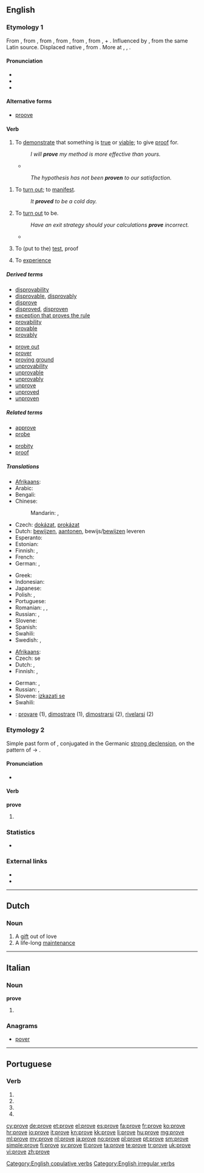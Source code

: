 {{also|prøve}}
{{also|proven#Usage notes}}
==English==

===Etymology 1===
From {{etyl|enm}} {{term|proven|lang=enm}}, from {{etyl|ang}} {{term|profian|prōfian|to esteem, regard as, evince, try, prove|lang=ang}}, from {{etyl|LL.}} {{term|probo|probō|test, try, examine, approve, show to be good or fit, prove|pos=verb|lang=la}}, from {{term|probus||good, worthy, excellent|lang=la}}, from {{etyl|ine-pro|en}} {{recons|pro-bhwo-||being in front, prominent|lang=ine-pro}}, from {{etyl|ine-pro|en}} {{recons|pro-|lang=ine-pro}}, {{recons|per-||toward|lang=ine-pro}} + {{etyl|ine-pro|en}} {{recons|bhu-||to be|lang=ine-pro}}. Influenced by {{etyl|fro|-}} {{term|prover|lang=fro}}, from the same Latin source. Displaced native {{etyl|enm|-}} {{term|sothen||to prove|lang=enm}}, from {{etyl|ang|-}} {{term|soþian|sōþian|to prove|lang=ang}}. More at {{l|en|for}}, {{l|en|be}}, {{l|en|soothe}}.

====Pronunciation====
* {{IPA|/pɹuːv/}}
* {{audio|en-us-prove.ogg|Audio (US)}}
* {{rhymes|uːv}}

====Alternative forms====
* [[proove]]

====Verb====
{{en-verb|proves|proving|proved|'''[[proved]] '''or''' [[proven]]'''}}

# {{transitive}} To [[demonstrate]] that something is [[true]] or [[viable]]; to give [[proof]] for.
#: ''I will '''prove''' my method is more effective than yours.''
#* {{quote-news
|year=2012
|date=August 5
|author=Nathan Rabin
|title=TV: Review: THE SIMPSONS (CLASSIC): “I Love Lisa” (season 4, episode 15; originally aired 02/11/1993)
|url=http://www.avclub.com/articles/i-love-lisa,83183/
|page=
|passage=Valentine’s Day means different things for different people. For Homer, it means forking over a hundred dollars for a dusty box of chocolates at the Kwik-E-Mart after characteristically forgetting the holiday yet again. For Ned, it’s another opportunity to '''prove''' his love for his wife. Most germane to the episode, for Lisa, Valentine’s Day means being the only person in her entire class to give Ralph a Valentine after noticing him looking crestfallen and alone at his desk.}}
#: ''The hypothesis has not been '''proven''' to our satisfaction.''
{{quote-Fanny Hill|part=3
|Mr. H . . ., whom no distinctions of that sort seemed to disturb, scarce gave himself or me breathing time from the last encounter, but, as if he had task'd himself to '''prove''' that the appearances of his vigour were not signs hung out in vain, in a few minutes he was in a condition for renewing the onset}}
# {{intransitive}} To [[turn out]]; to [[manifest]].
#: ''It '''proved''' to be a cold day.''
# {{context|copulative}} To [[turn out]] to be.
#: ''Have an exit strategy should your calculations '''prove''' incorrect.''
#*{{quote-news
|year=2012
|date=May 5
|author=Phil McNulty
|title=Chelsea 2-1 Liverpool
|work=BBC Sport
|url=http://www.bbc.co.uk/sport/0/football/17878435
|page=
|passage=He met Luis Suarez's cross at the far post, only for Chelsea keeper Petr Cech to show brilliant reflexes to deflect his header on to the bar. Carroll turned away to lead Liverpool's insistent protests that the ball had crossed the line but referee Phil Dowd and assistant referee Andrew Garratt waved play on, with even a succession of replays '''proving''' inconclusive.}}
# {{transitive}} To (put to the) [[test]], proof
# {{archaic}} To [[experience]]

=====Derived terms=====
{{der-top}}
* [[disprovability]]
* [[disprovable]], [[disprovably]]
* [[disprove]]
* [[disproved]], [[disproven]]
* [[exception that proves the rule]]
* [[provability]]
* [[provable]]
* [[provably]]
{{der-mid}}
* [[prove out]]
* [[prover]]
* [[proving ground]]
* [[unprovability]]
* [[unprovable]]
* [[unprovably]]
* [[unprove]]
* [[unproved]]
* [[unproven]]
{{der-bottom}}

=====Related terms=====
{{rel-top}}
* [[approve]]
* [[probe]]
{{rel-mid}}
* [[probity]]
* [[proof]]
{{rel-bottom}}

=====Translations=====
{{trans-top|to demonstrate that something is true; to give proof for}}
* [[Afrikaans]]: {{t-|af|bewys}}
* Arabic: {{t+|ar|أثبت|tr='athbata}}
* Bengali: {{t-|bn|প্রমাণ করা|sc=Beng|xs=Bengali}}
* Chinese:
*: Mandarin: {{t|cmn|證明|sc=Hani}},  {{t|cmn|证明|tr=zhèngmíng|sc=Hani}}
* Czech: [[dokázat]], [[prokázat]]
* Dutch: [[bewijzen]], [[aantonen]], bewijs/[[bewijzen]] leveren
* Esperanto: {{t-|eo|pruvi|xs=Esperanto}}
* Estonian: {{t-|et|tõestama}}
* Finnish: {{t+|fi|todistaa}}, {{t-|fi|näyttää toteen}}
* French: {{t+|fr|prouver}}
* German: {{t+|de|beweisen}},  {{t+|de|prüfen}}
{{trans-mid}}
* Greek: {{t+|el|αποδεικνύω|sc=Grek}}
* Indonesian: {{t+|id|bukti|alt=membuktikan|xs=Indonesian}}
* Japanese: {{t-|ja|証明する|tr=shōmei-suru}}
* Polish: {{t+|pl|dowodzić}}, {{t-|pl|udowadniać}}
* Portuguese: {{t+|pt|provar}}
* Romanian: {{t+|ro|proba}}, {{t+|ro|dovedi}}, {{t-|ro|stabili}}
* Russian: {{t+|ru|доказывать|tr=dokázyvat'}} {{impf}}, {{t+|ru|доказать|tr=dokazát'}} {{pf.}}
* Slovene: {{t-|sl|dokazati}}
* Spanish: {{t+|es|probar}}
* Swahili: {{t+|sw|hakiki|xs=Swahili}}
* Swedish: {{t+|sv|visa}}, {{t+|sv|bevisa}}
{{trans-bottom}}

{{trans-top|to turn out; to manifest}}
* [[Afrikaans]]: {{t-|af|bewys}}
* Czech: {{t+|cs|ukázat}} se
* Dutch: {{t+|nl|blijken}}, {{t+|nl|uitwijzen}}
* Finnish: {{t+|fi|paljastua}}, {{t+|fi|osoittautua}}
{{trans-mid}}
* German: {{t-|de|sich herausstellen}},  {{t-|de|sich zeigen}}
* Russian: {{t+|ru|оказываться|tr=okázyvat's'a}} {{impf}}, {{t+|ru|оказаться|tr=okazát's'a}} {{pf.}}
* Slovene: [[izkazati se]]
* Swahili: {{t+|sw|hakiki|xs=Swahili}}
{{trans-bottom}}

{{checktrans-top}}
* {{ttbc|it}}: [[provare]] (1), [[dimostrare]] (1), [[dimostrarsi]] (2), [[rivelarsi]] (2)
{{trans-bottom}}

===Etymology 2===
Simple past form of {{term|proove|lang=en}}, conjugated in the Germanic [[strong declension]], on the pattern of {{term|choose|lang=en}} → {{term|chose|lang=en}}.

====Pronunciation====
* {{a|RP}} {{IPA|/pɹəʊv/}}

====Verb====
'''prove'''

# {{simple past of|proove}}

===Statistics===
* {{rank|working|breath|camp|990|prove|engaged|America|servant}}

===External links===
* {{R:Webster 1913}}
* {{R:Century 1911}}

[[Category:English copulative verbs]]
[[Category:English irregular verbs]]

----

==Dutch==

===Noun===
{{nl-noun|g|proven|provetje}}

# A [[gift]] out of love
# A life-long [[maintenance]]

----

==Italian==

===Noun===
'''prove''' {{f}}

# {{plural of|prova|lang=it}}

===Anagrams===
* [[pover#Italian|pover]]

----

==Portuguese==

===Verb===
{{pt-verb form}}

# {{pt-verb form of|provar|ar|subjunctive|present|singular|first}}
# {{pt-verb form of|provar|ar|subjunctive|present|singular|third}}
# {{pt-verb form of|provar|ar|imperative|affirmative|singular|third|}}
# {{pt-verb form of|provar|ar|imperative|negative|singular|third|}}

[[cy:prove]]
[[de:prove]]
[[et:prove]]
[[el:prove]]
[[es:prove]]
[[fa:prove]]
[[fr:prove]]
[[ko:prove]]
[[hr:prove]]
[[io:prove]]
[[it:prove]]
[[kn:prove]]
[[kk:prove]]
[[li:prove]]
[[hu:prove]]
[[mg:prove]]
[[ml:prove]]
[[my:prove]]
[[nl:prove]]
[[ja:prove]]
[[no:prove]]
[[pl:prove]]
[[pt:prove]]
[[sm:prove]]
[[simple:prove]]
[[fi:prove]]
[[sv:prove]]
[[tl:prove]]
[[ta:prove]]
[[te:prove]]
[[tr:prove]]
[[uk:prove]]
[[vi:prove]]
[[zh:prove]]